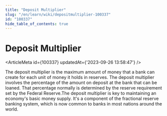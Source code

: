 ```yaml
---
title: "Deposit Multiplier"
slug: "/en/learn/wiki/depositmultiplier-100337"
id: "100337"
hide_table_of_contents: true
---
```



# Deposit Multiplier

<ArticleMeta id={100337} updatedAt={'2023-09-26 13:58:47'} />
<div className='border-solid border-b border-t-0 my-4 border-[var(--ifm-color-gray-300)]' />

The deposit multiplier is the maximum amount of money that a bank can create for each unit of money it holds in reserves. The deposit multiplier involves the percentage of the amount on deposit at the bank that can be loaned. That percentage normally is determined by the reserve requirement set by the Federal Reserve.The deposit multiplier is key to maintaining an economy's basic money supply. It's a component of the fractional reserve banking system, which is now common to banks in most nations around the world.
